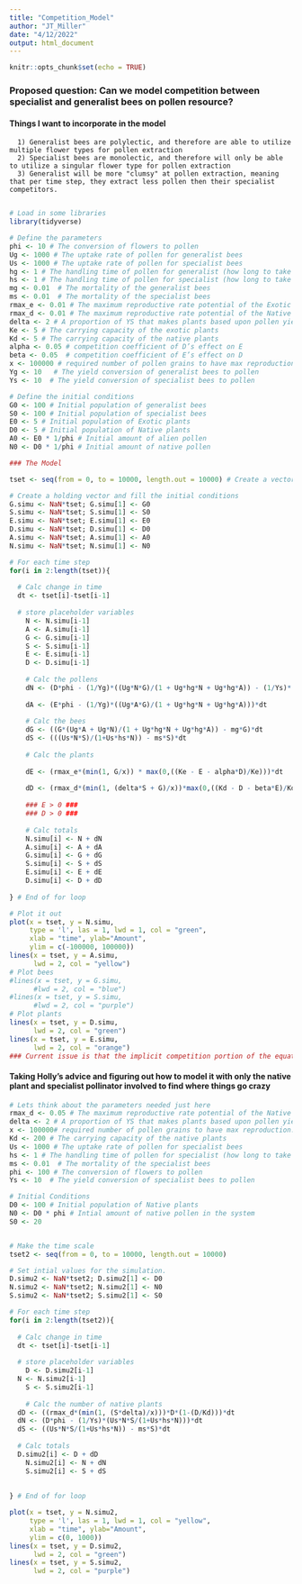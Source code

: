 ```yaml
---
title: "Competition_Model"
author: "JT_Miller"
date: "4/12/2022"
output: html_document
---
```


```r
knitr::opts_chunk$set(echo = TRUE)
```

### Proposed question: Can we model competition between specialist and generalist bees on pollen resource?

#### Things I want to incorporate in the model

      1) Generalist bees are polylectic, and therefore are able to utilize multiple flower types for pollen extraction
      2) Specialist bees are monolectic, and therefore will only be able to utilize a singular flower type for pollen extraction
      3) Generalist will be more "clumsy" at pollen extraction, meaning that per time step, they extract less pollen then their specialist competitors. 
      

```r
# Load in some libraries
library(tidyverse)
```
```r
# Define the parameters
phi <- 10 # The conversion of flowers to pollen 
Ug <- 1000 # The uptake rate of pollen for generalist bees
Us <- 1000 # The uptake rate of pollen for specialist bees
hg <- 1 # The handling time of pollen for generalist (how long to take it back to brood)
hs <- 1 # The handling time of pollen for specialist (how long to take it back to brood)
mg <- 0.01  # The mortality of the generalist bees
ms <- 0.01  # The mortality of the specialist bees
rmax_e <- 0.01 # The maximum reproductive rate potential of the Exotic plant 
rmax_d <- 0.01 # The maximum reproductive rate potential of the Native plant
delta <- 2 # A proportion of YS that makes plants based upon pollen yield
Ke <- 5 # The carrying capacity of the exotic plants 
Kd <- 5 # The carrying capacity of the native plants 
alpha <- 0.05 # competition coefficient of D’s effect on E
beta <- 0.05  # competition coefficient of E’s effect on D
x <- 100000 # required number of pollen grains to have max reproduction. 
Yg <- 10   # The yield conversion of generalist bees to pollen
Ys <- 10  # The yield conversion of specialist bees to pollen

# Define the initial conditions 
G0 <- 100 # Initial population of generalist bees
S0 <- 100 # Initial population of specialist bees
E0 <- 5 # Initial population of Exotic plants
D0 <- 5 # Initial population of Native plants
A0 <- E0 * 1/phi # Initial amount of alien pollen
N0 <- D0 * 1/phi # Initial amount of native pollen 
```


```r
### The Model 

tset <- seq(from = 0, to = 10000, length.out = 10000) # Create a vector of time steps

# Create a holding vector and fill the initial conditions 
G.simu <- NaN*tset; G.simu[1] <- G0
S.simu <- NaN*tset; S.simu[1] <- S0
E.simu <- NaN*tset; E.simu[1] <- E0
D.simu <- NaN*tset; D.simu[1] <- D0
A.simu <- NaN*tset; A.simu[1] <- A0
N.simu <- NaN*tset; N.simu[1] <- N0

# For each time step
for(i in 2:length(tset)){
  
  # Calc change in time
  dt <- tset[i]-tset[i-1]
  
  # store placeholder variables
	N <- N.simu[i-1]
	A <- A.simu[i-1]
	G <- G.simu[i-1]
	S <- S.simu[i-1]
	E <- E.simu[i-1]
	D <- D.simu[i-1]
	
	# Calc the pollens
	dN <- (D*phi - (1/Yg)*((Ug*N*G)/(1 + Ug*hg*N + Ug*hg*A)) - (1/Ys)*((Us*N*S)/(1+Us*hs*N)))*dt
	
	dA <- (E*phi - (1/Yg)*((Ug*A*G)/(1 + Ug*hg*N + Ug*hg*A)))*dt
	
	# Calc the bees
	dG <- ((G*(Ug*A + Ug*N)/(1 + Ug*hg*N + Ug*hg*A)) - mg*G)*dt
	dS <- (((Us*N*S)/(1+Us*hs*N)) - ms*S)*dt
	
	# Calc the plants
	
	dE <- (rmax_e*(min(1, G/x)) * max(0,((Ke - E - alpha*D)/Ke)))*dt
	
	dD <- (rmax_d*(min(1, (delta*S + G)/x))*max(0,((Kd - D - beta*E)/Kd)))*dt
	
	### E > 0 ###
	### D > 0 ###
	
	# Calc totals 
	N.simu[i] <- N + dN
	A.simu[i] <- A + dA
	G.simu[i] <- G + dG
	S.simu[i] <- S + dS
	E.simu[i] <- E + dE
	D.simu[i] <- D + dD
	
} # End of for loop

# Plot it out
plot(x = tset, y = N.simu,
     type = 'l', las = 1, lwd = 1, col = "green",
     xlab = "time", ylab="Amount",
     ylim = c(-100000, 100000))
lines(x = tset, y = A.simu,
      lwd = 2, col = "yellow")
# Plot bees
#lines(x = tset, y = G.simu,
      #lwd = 2, col = "blue")
#lines(x = tset, y = S.simu,
      #lwd = 2, col = "purple")
# Plot plants
lines(x = tset, y = D.simu,
      lwd = 2, col = "green")
lines(x = tset, y = E.simu,
      lwd = 2, col = "orange")
### Current issue is that the implicit competition portion of the equation is driving the values to negative. 
```



#### Taking Holly's advice and figuring out how to model it with only the native plant and specialist pollinator involved to find where things go crazy
```r
# Lets think about the parameters needed just here
rmax_d <- 0.05 # The maximum reproductive rate potential of the Native plant
delta <- 2 # A proportion of YS that makes plants based upon pollen yield
x <- 100000# required number of pollen grains to have max reproduction.
Kd <- 200 # The carrying capacity of the native plants
Us <- 1000 # The uptake rate of pollen for specialist bees
hs <- 1 # The handling time of pollen for specialist (how long to take it back to brood)
ms <- 0.01  # The mortality of the specialist bees
phi <- 100 # The conversion of flowers to pollen 
Ys <- 10  # The yield conversion of specialist bees to pollen

# Initial Conditions
D0 <- 100 # Initial population of Native plants
N0 <- D0 * phi # Intial amount of native pollen in the system
S0 <- 20


# Make the time scale
tset2 <- seq(from = 0, to = 10000, length.out = 10000)

# Set intial values for the simulation. 
D.simu2 <- NaN*tset2; D.simu2[1] <- D0
N.simu2 <- NaN*tset2; N.simu2[1] <- N0
S.simu2 <- NaN*tset2; S.simu2[1] <- S0

# For each time step
for(i in 2:length(tset2)){
  
  # Calc change in time
  dt <- tset[i]-tset[i-1]
  
  # store placeholder variables
	D <- D.simu2[i-1]
  N <- N.simu2[i-1]
	S <- S.simu2[i-1]
	
	# Calc the number of native plants 
  dD <- ((rmax_d*(min(1, (S*delta)/x)))*D*(1-(D/Kd)))*dt
  dN <- (D*phi - (1/Ys)*(Us*N*S/(1+Us*hs*N)))*dt
  dS <- ((Us*N*S/(1+Us*hs*N)) - ms*S)*dt
  
  # Calc totals 
  D.simu2[i] <- D + dD
	N.simu2[i] <- N + dN
	S.simu2[i] <- S + dS
	
	
} # End of for loop

plot(x = tset, y = N.simu2,
     type = 'l', las = 1, lwd = 1, col = "yellow",
     xlab = "time", ylab="Amount",
     ylim = c(0, 1000))
lines(x = tset, y = D.simu2,
      lwd = 2, col = "green")
lines(x = tset, y = S.simu2,
      lwd = 2, col = "purple")

```




